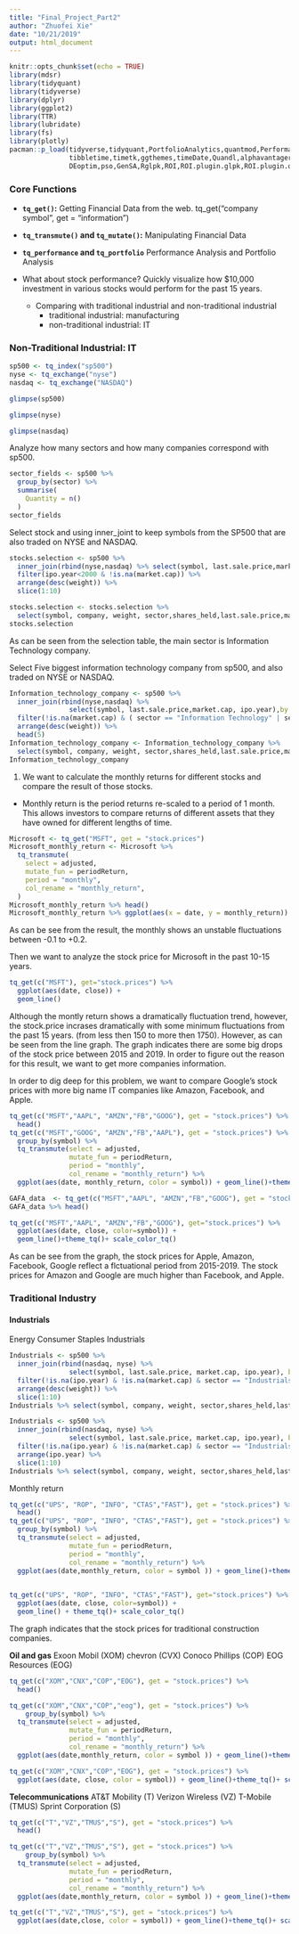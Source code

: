 ```yaml
---
title: "Final_Project_Part2"
author: "Zhuofei Xie"
date: "10/21/2019"
output: html_document
---
```


```r
knitr::opts_chunk$set(echo = TRUE)
library(mdsr)
library(tidyquant)
library(tidyverse)
library(dplyr)
library(ggplot2)
library(TTR)
library(lubridate)
library(fs)
library(plotly)
pacman::p_load(tidyverse,tidyquant,PortfolioAnalytics,quantmod,PerformanceAnalytics,
               tibbletime,timetk,ggthemes,timeDate,Quandl,alphavantager,readxl,broom,
               DEoptim,pso,GenSA,Rglpk,ROI,ROI.plugin.glpk,ROI.plugin.quadprog,doParallel)
```

### Core Functions 
 * **`tq_get()`:** Getting Financial Data from the web. tq_get("company symbol", get = "information")
 * **`tq_transmute()` and `tq_mutate()`:** Manipulating Financial Data
 * **`tq_performance` and `tq_portfolio`** Performance Analysis and Portfolio Analysis


* What about stock performance? Quickly visualize how $10,000 investment in various stocks would perform for the past 15 years. 
  * Comparing with traditional industrial and non-traditional industrial
    * traditional industrial: manufacturing 
    * non-traditional industrial: IT 


### Non-Traditional Industrial: IT 
```r
sp500 <- tq_index("sp500")
nyse <- tq_exchange("nyse")
nasdaq <- tq_exchange("NASDAQ")

glimpse(sp500)

glimpse(nyse)

glimpse(nasdaq)
```

Analyze how many sectors and how many companies correspond with sp500. 
```r
sector_fields <- sp500 %>% 
  group_by(sector) %>% 
  summarise(
    Quantity = n()
  ) 
sector_fields 
```


Select stock and using inner_joint to keep symbols from the SP500 that are also traded on NYSE and NASDAQ. 
```r
stocks.selection <- sp500 %>% 
  inner_join(rbind(nyse,nasdaq) %>% select(symbol, last.sale.price,market.cap, ipo.year), by = c("symbol")) %>% 
  filter(ipo.year<2000 & !is.na(market.cap)) %>% 
  arrange(desc(weight)) %>% 
  slice(1:10)

stocks.selection <- stocks.selection %>% 
  select(symbol, company, weight, sector,shares_held,last.sale.price,market.cap,ipo.year)
stocks.selection
```
As can be seen from the selection table, the main sector is Information Technology company. 


Select Five biggest information technology company from sp500, and also traded on NYSE or NASDAQ. 
```r
Information_technology_company <- sp500 %>% 
  inner_join(rbind(nyse,nasdaq) %>% 
               select(symbol, last.sale.price,market.cap, ipo.year),by = c("symbol")) %>% 
  filter(!is.na(market.cap) & ( sector == "Information Technology" | sector == "Communication Services" | sector == "Consumer Discretionary" ) & !is.na(ipo.year)) %>% 
  arrange(desc(weight)) %>% 
  head(5)
Information_technology_company <- Information_technology_company %>% 
  select(symbol, company, weight, sector,shares_held,last.sale.price,market.cap,ipo.year)
Information_technology_company
```


1. We want to calculate the monthly returns for different stocks and compare the result of those stocks. 
  * Monthly return is the period returns re-scaled to a period of 1 month. This allows investors to compare returns of different assets that they have owned for different lengths of time. 
```r
Microsoft <- tq_get("MSFT", get = "stock.prices")
Microsoft_monthly_return <- Microsoft %>% 
  tq_transmute(
    select = adjusted, 
    mutate_fun = periodReturn, 
    period = "monthly",
    col_rename = "monthly_return", 
  )
Microsoft_monthly_return %>% head()
Microsoft_monthly_return %>% ggplot(aes(x = date, y = monthly_return)) + geom_line()
```
As can be see from the result, the monthly shows an unstable fluctuations between -0.1 to +0.2. 

Then we want to analyze the stock price for Microsoft in the past 10-15 years. 
```r
tq_get(c("MSFT"), get="stock.prices") %>%
  ggplot(aes(date, close)) +
  geom_line()
```
Although the montly return shows a dramatically fluctuation trend, however, the stock.price incrases dramatically with some minimum fluctuations from the past 15 years. (from less then 150 to more then 1750). However, as can be seen from the line graph. The graph indicates there are some big drops of the stock price between 2015 and 2019. In order to figure out the reason for this result, we want to get more companies information. 


In order to dig deep for this problem, we want to compare Google's stock prices with more big name IT companies like Amazon, Facebook, and Apple. 

```r
tq_get(c("MSFT","AAPL", "AMZN","FB","GOOG"), get = "stock.prices") %>% 
  head()
tq_get(c("MSFT","GOOG", "AMZN","FB","AAPL"), get = "stock.prices") %>% 
  group_by(symbol) %>% 
  tq_transmute(select = adjusted, 
               mutate_fun = periodReturn, 
               period = "monthly", 
               col_rename = "monthly_return") %>% 
  ggplot(aes(date, monthly_return, color = symbol)) + geom_line()+theme_tq()+ scale_color()
```


```r
GAFA_data  <- tq_get(c("MSFT","AAPL", "AMZN","FB","GOOG"), get = "stock.prices") 
GAFA_data %>% head()

tq_get(c("MSFT","AAPL", "AMZN","FB","GOOG"), get="stock.prices") %>%
  ggplot(aes(date, close, color=symbol)) +
  geom_line()+theme_tq()+ scale_color_tq()
```
As can be see from the graph, the stock prices for Apple, Amazon, Facebook, Google reflect a flctuational period from 2015-2019. The stock prices for Amazon and Google are much higher than Facebook, and Apple. 

### Traditional Industry 
#### Industrials 

Energy
Consumer Staples
Industrials

```r
Industrials <- sp500 %>% 
  inner_join(rbind(nasdaq, nyse) %>% 
               select(symbol, last.sale.price, market.cap, ipo.year), by = c("symbol")) %>%
  filter(!is.na(ipo.year) & !is.na(market.cap) & sector == "Industrials" & ipo.year <= 2000) %>% 
  arrange(desc(weight)) %>% 
  slice(1:10) 
Industrials %>% select(symbol, company, weight, sector,shares_held,last.sale.price,market.cap,ipo.year) %>% head()
```

```r
Industrials <- sp500 %>% 
  inner_join(rbind(nasdaq, nyse) %>% 
               select(symbol, last.sale.price, market.cap, ipo.year), by = c("symbol")) %>%
  filter(!is.na(ipo.year) & !is.na(market.cap) & sector == "Industrials" & ipo.year <= 2000) %>% 
  arrange(ipo.year) %>% 
  slice(1:10) 
Industrials %>% select(symbol, company, weight, sector,shares_held,last.sale.price,market.cap,ipo.year)%>%head()
```

Monthly return 
```r
tq_get(c("UPS", "ROP", "INFO", "CTAS","FAST"), get = "stock.prices") %>% 
  head()
tq_get(c("UPS", "ROP", "INFO", "CTAS","FAST"), get = "stock.prices") %>% 
  group_by(symbol) %>% 
  tq_transmute(select = adjusted, 
               mutate_fun = periodReturn, 
               period = "monthly", 
               col_rename = "monthly_return") %>% 
  ggplot(aes(date,monthly_return, color = symbol )) + geom_line()+theme_tq()+ scale_color_tq()
  

```

```r
tq_get(c("UPS", "ROP", "INFO", "CTAS","FAST"), get="stock.prices") %>%
  ggplot(aes(date, close, color=symbol)) +
  geom_line() + theme_tq()+ scale_color_tq()
```
The graph indicates that the stock prices for traditional construction companies. 

**Oil and gas**
Exoon Mobil (XOM)
chevron (CVX)
Conoco Phillips (COP)
EOG Resources (EOG)
```r
tq_get(c("XOM","CNX","COP","EOG"), get = "stock.prices") %>% 
  head()

tq_get(c("XOM","CNX","COP","eog"), get = "stock.prices") %>% 
    group_by(symbol) %>% 
  tq_transmute(select = adjusted, 
               mutate_fun = periodReturn, 
               period = "monthly", 
               col_rename = "monthly_return") %>% 
  ggplot(aes(date,monthly_return, color = symbol )) + geom_line()+theme_tq()+ scale_color_tq()
```

```r
tq_get(c("XOM","CNX","COP","EOG"), get = "stock.prices") %>% 
  ggplot(aes(date, close, color = symbol)) + geom_line()+theme_tq()+ scale_color_tq()
```

**Telecommunications**
AT&T Mobility (T) 
Verizon Wireless (VZ) 
T-Mobile (TMUS) 
Sprint Corporation (S)
```r
tq_get(c("T","VZ","TMUS","S"), get = "stock.prices") %>% 
  head()

tq_get(c("T","VZ","TMUS","S"), get = "stock.prices") %>% 
    group_by(symbol) %>% 
  tq_transmute(select = adjusted, 
               mutate_fun = periodReturn, 
               period = "monthly", 
               col_rename = "monthly_return") %>% 
  ggplot(aes(date,monthly_return, color = symbol )) + geom_line()+theme_tq()+ scale_color_tq()
```

```r
tq_get(c("T","VZ","TMUS","S"), get = "stock.prices") %>% 
  ggplot(aes(date,close, color = symbol)) + geom_line()+theme_tq()+ scale_color_tq()
```
















